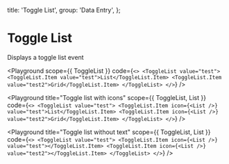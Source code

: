 
  title: 'Toggle List',
  group: 'Data Entry',
};

# Toggle List

Displays a toggle list event

<Playground
  scope={{ ToggleList }}
  code={`
<>
  <ToggleList value="test">
    <ToggleList.Item value="test">List</ToggleList.Item>
    <ToggleList.Item value="test2">Grid</ToggleList.Item>
  </ToggleList>
</>
`}
/>

<Playground
  title="Toggle list with icons"
  scope={{ ToggleList, List }}
  code={`
<>
  <ToggleList value="test">
    <ToggleList.Item icon={<List />} value="test">List</ToggleList.Item>
    <ToggleList.Item icon={<List />} value="test2">Grid</ToggleList.Item>
  </ToggleList>
</>
`}
/>

<Playground
  title="Toggle list without text"
  scope={{ ToggleList, List }}
  code={`
<>
  <ToggleList value="test">
    <ToggleList.Item icon={<List />} value="test"></ToggleList.Item>
    <ToggleList.Item icon={<List />} value="test2"></ToggleList.Item>
  </ToggleList>
</>
`}
/>

<Attributes component="ToggleList" edit="/app/components/toggle-list.mdx"></Attributes>
